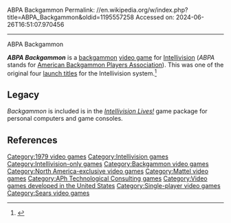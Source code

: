 ABPA Backgammon
Permalink: //en.wikipedia.org/w/index.php?title=ABPA_Backgammon&oldid=1195557258
Accessed on: 2024-06-26T16:51:07.970456



------
ABPA Backgammon
{{More citations needed|date=July 2022}}
{{Infobox video game
|title = ABPA Backgammon
| image = ABPA Backgammon Coverart.png
|developer = [[APh Technological Consulting]]
|publisher = [[Mattel|Mattel Electronics]]<br>[[Sears]]
|designer = Kevin J. Miller
|engine =
|released = 1979 <small>(North America)</small>
|genre = [[Board game]]
|modes = [[Single-player video game|Single-player]]
|platforms = [[Intellivision]]
}}

'''''ABPA Backgammon''''' is a [[backgammon]] [[video game]] for [[Intellivision]] (''ABPA'' stands for [[American Backgammon Players Association]]). This was one of the original four [[launch titles]] for the Intellivision system.<ref>{{Cite web |last=Loguidice |first=Bill |date=2008-05-08 |title=A History of Gaming Platforms: Mattel Intellivision |url=https://www.gamedeveloper.com/console/a-history-of-gaming-platforms-mattel-intellivision |access-date=2022-07-25 |website=Game Developer |language=en}}</ref>

==Legacy==
''Backgammon'' is included is in the ''[[Intellivision Lives!]]'' game package for personal computers and game consoles.

==References==
{{reflist}}

{{DEFAULTSORT:Abpa Backgammon}}
[[Category:1979 video games]]
[[Category:Intellivision games]]
[[Category:Intellivision-only games]]
[[Category:Backgammon video games]]
[[Category:North America-exclusive video games]]
[[Category:Mattel video games]]
[[Category:APh Technological Consulting games]]
[[Category:Video games developed in the United States]]
[[Category:Single-player video games]]
[[Category:Sears video games]]


{{Board-videogame-stub}}